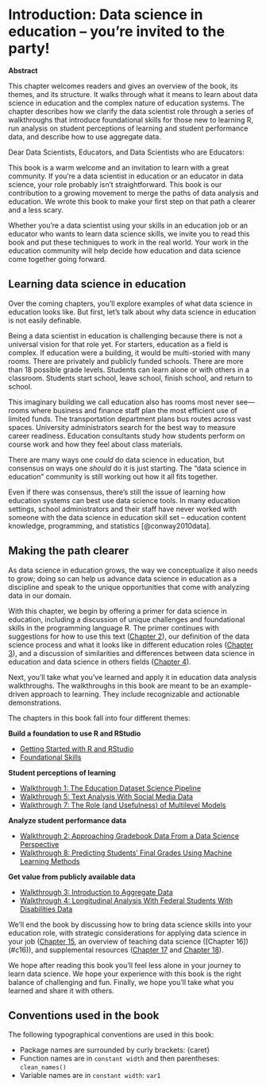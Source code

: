 # Introduction: Data science in education -- you're invited to the party! {#c01}

**Abstract**

This chapter welcomes readers and gives an overview of the book, its themes, and its structure. It walks through what it means to learn about data science in education and the complex nature of education systems. The chapter describes how we clarify the data scientist role through a series of walkthroughs that introduce foundational skills for those new to learning R, run analysis on student perceptions of learning and student performance data, and describe how to use aggregate data.


Dear Data Scientists, Educators, and Data Scientists who are Educators: 

This book is a warm welcome and an invitation to learn with a great community. If you're a data scientist in education or an educator in data science, your role probably isn't straightforward. This book is our contribution to a growing movement to merge the paths of data analysis and education. We wrote this book to make your first step on that path a clearer and a less scary. 

Whether you're a data scientist using your skills in an education job or an educator who wants to learn data science skills, we invite you to read this book and put these techniques to work in the real world. Your work in the education community will help decide how education and data science come together going forward.

## Learning data science in education

Over the coming chapters, you'll explore examples of what data science in education looks like. But first, let's talk about why data science in education is not easily definable. 

Being a data scientist in education is challenging because there is not a universal vision for that role yet. For starters, education as a field is complex. If education were a building, it would be multi-storied with many rooms. There are privately and publicly funded schools. There are more than 18 possible grade levels. Students can learn alone or with others in a classroom. Students start school, leave school, finish school, and return to school. 

This imaginary building we call education also has rooms most never see---rooms where business and finance staff plan the most efficient use of limited funds. The transportation department plans bus routes across vast spaces. University administrators search for the best way to measure career readiness. Education consultants study how students perform on course work and how they feel about class materials. 

There are many ways one *could* do data science in education, but consensus on ways one *should* do it is just starting. The "data science in education" community is still working out how it all fits together. 

Even if there was consensus, there's still the issue of learning how education systems can best use data science tools. In many education settings, school administrators and their staff have never worked with someone with the data science in education skill set -- education content knowledge, programming, and statistics [@conway2010data].

## Making the path clearer

As data science in education grows, the way we conceptualize it also needs to grow; doing so can help us advance data science in education as a discipline and speak to the unique opportunities that come with analyzing data in our domain.

With this chapter, we begin by offering a primer for data science in education, including a discussion of unique challenges and foundational skills in the programming language R. The primer continues with suggestions for how to use this text ([Chapter 2](#c02)), our definition of the data science process and what it looks like in different education roles ([Chapter 3](#c03)), and a discussion of similarities and differences between data science in education and data science in others fields ([Chapter 4](#c04)).

Next, you'll take what you've learned and apply it in education data analysis walkthroughs. The walkthroughs in this book are meant to be an example-driven approach to learning. They include recognizable and actionable demonstrations. 

The chapters in this book fall into four different themes:

**Build a foundation to use R and RStudio**

* [Getting Started with R and RStudio](#c05)
* [Foundational Skills](#c06)

**Student perceptions of learning**

* [Walkthrough 1: The Education Dataset Science Pipeline](#c07)
* [Walkthrough 5: Text Analysis With Social Media Data](#c16)
* [Walkthrough 7: The Role (and Usefulness) of Multilevel Models](#c13)

**Analyze student performance data**

* [Walkthrough 2: Approaching Gradebook Data From a Data Science Perspective](#c08)
* [Walkthrough 8: Predicting Students' Final Grades Using Machine Learning Methods](#c14)

**Get value from publicly available data**

* [Walkthrough 3: Introduction to Aggregate Data](#c09)
* [Walkthrough 4: Longitudinal Analysis With Federal Students With Disabilities Data](#c10)

We'll end the book by discussing how to bring data science skills into your education role, with strategic considerations for applying data science in your job ([Chapter 15](#c15), an overview of teaching data science ([Chapter 16])(#c16)), and supplemental resources ([Chapter 17](#c17) and [Chapter 18](#c18)). 

We hope after reading this book you'll feel less alone in your journey to learn data science. We hope your experience with this book is the right balance of challenging and fun. Finally, we hope you'll take what you learned and share it with others.

## Conventions used in the book

The following typographical conventions are used in this book:

* Package names are surrounded by curly brackets: {caret}
* Function names are in `constant width` and then parentheses: `clean_names()`
* Variable names are in `constant width`: `var1`
